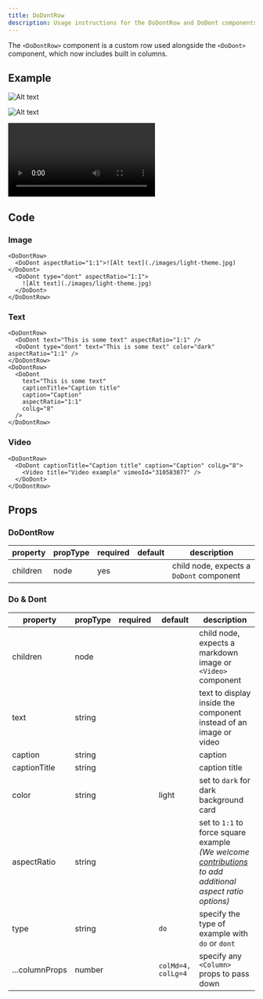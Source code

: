 ```yaml
---
title: DoDontRow
description: Usage instructions for the DoDontRow and DoDont components
---
```


<PageDescription>

The `<DoDontRow>` component is a custom row used alongside the `<DoDont>`
component, which now includes built in columns.

</PageDescription>

## Example

<DoDontRow>

<DoDont aspectRatio="1:1">

![Alt text](./images/light-theme.jpg)

</DoDont>

<DoDont aspectRatio="1:1" type="dont">

![Alt text](./images/light-theme.jpg)

</DoDont>

</DoDontRow>

<DoDontRow>

<DoDont aspectRatio="1:1" text="This is some text" />

<DoDont type="dont" aspectRatio="1:1" text="This is some text" color="dark" />

</DoDontRow>

<DoDontRow>

<DoDont
  text="This is some text"
  color="dark"
  captionTitle="Caption title"
  caption="Caption"
  colLg="8"
/>

</DoDontRow>

<DoDontRow>

<DoDont colLg='8' captionTitle="Caption title" caption="Caption">

<Video title="Video example" vimeoId="310583077" />

</DoDont>

</DoDontRow>

## Code

### Image

```mdx path=components/DoDontRow/DoDontRow.js src=https://github.com/freight-trust/gatsby-workspace/tree/main/packages/freight-trust-gatsby-workspace/src/components/DoDontRow
<DoDontRow>
  <DoDont aspectRatio="1:1">![Alt text](./images/light-theme.jpg)</DoDont>
  <DoDont type="dont" aspectRatio="1:1">
    ![Alt text](./images/light-theme.jpg)
  </DoDont>
</DoDontRow>
```

### Text

```mdx path=components/DoDontRow/DoDontRow.js src=https://github.com/freight-trust/gatsby-workspace/tree/main/packages/freight-trust-gatsby-workspace/src/components/DoDontRow
<DoDontRow>
  <DoDont text="This is some text" aspectRatio="1:1" />
  <DoDont type="dont" text="This is some text" color="dark" aspectRatio="1:1" />
</DoDontRow>
<DoDontRow>
  <DoDont
    text="This is some text"
    captionTitle="Caption title"
    caption="Caption"
    aspectRatio="1:1"
    colLg="8"
  />
</DoDontRow>
```

### Video

```mdx path=components/DoDontRow/DoDontRow.js src=https://github.com/freight-trust/gatsby-workspace/tree/main/packages/freight-trust-gatsby-workspace/src/components/DoDontRow
<DoDontRow>
  <DoDont captionTitle="Caption title" caption="Caption" colLg="8">
    <Video title="Video example" vimeoId="310583077" />
  </DoDont>
</DoDontRow>
```

## Props

### DoDontRow

| property | propType | required | default | description                              |
| -------- | -------- | -------- | ------- | ---------------------------------------- |
| children | node     | yes      |         | child node, expects a `DoDont` component |

### Do & Dont

| property       | propType | required | default            | description                                                                                                                                                                                                                                      |
| -------------- | -------- | -------- | ------------------ | ------------------------------------------------------------------------------------------------------------------------------------------------------------------------------------------------------------------------------------------------ |
| children       | node     |          |                    | child node, expects a markdown image or `<Video>` component                                                                                                                                                                                      |
| text           | string   |          |                    | text to display inside the component instead of an image or video                                                                                                                                                                                |
| caption        | string   |          |                    | caption                                                                                                                                                                                                                                          |
| captionTitle   | string   |          |                    | caption title                                                                                                                                                                                                                                    |
| color          | string   |          | light              | set to `dark` for dark background card                                                                                                                                                                                                           |
| aspectRatio    | string   |          |                    | set to `1:1` to force square example <br/>_(We welcome [contributions](https://github.com/freight-trust/gatsby-workspace/tree/main/packages/freight-trust-gatsby-workspace/src/components/DoDontExample) to add additional aspect ratio options)_ |
| type           | string   |          | `do`               | specify the type of example with `do` or `dont`                                                                                                                                                                                                  |
| ...columnProps | number   |          | `colMd=4, colLg=4` | specify any `<Column>` props to pass down                                                                                                                                                                                                        |
